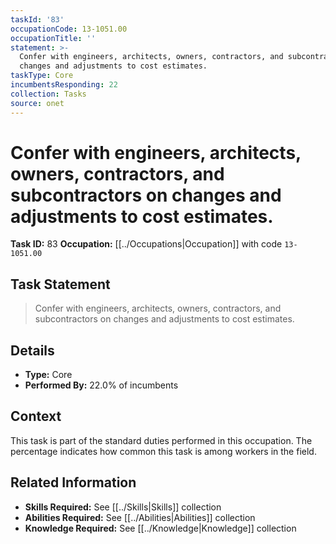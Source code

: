 ```yaml
---
taskId: '83'
occupationCode: 13-1051.00
occupationTitle: ''
statement: >-
  Confer with engineers, architects, owners, contractors, and subcontractors on
  changes and adjustments to cost estimates.
taskType: Core
incumbentsResponding: 22
collection: Tasks
source: onet
---
```

# Confer with engineers, architects, owners, contractors, and subcontractors on changes and adjustments to cost estimates.

**Task ID:** 83
**Occupation:** [[../Occupations|Occupation]] with code `13-1051.00`

## Task Statement

> Confer with engineers, architects, owners, contractors, and subcontractors on changes and adjustments to cost estimates.

## Details

- **Type:** Core
- **Performed By:** 22.0% of incumbents

## Context

This task is part of the standard duties performed in this occupation. The percentage indicates how common this task is among workers in the field.

## Related Information

- **Skills Required:** See [[../Skills|Skills]] collection
- **Abilities Required:** See [[../Abilities|Abilities]] collection
- **Knowledge Required:** See [[../Knowledge|Knowledge]] collection
